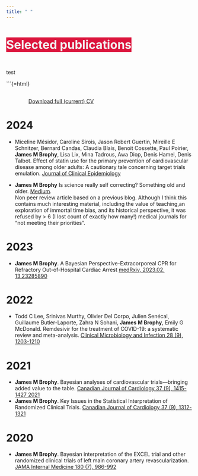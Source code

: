 ```yaml
---
title: " "
---
```


<p style="font-size: xx-large; background-color: crimson; display: inline-block;color: #f1f1f1; font-weight: bold">
      Selected publications   <iconify-icon icon="fluent-mdl2:reading-mode"></iconify-icon>
</p>
test


```{=html}
<div  style="margin: 30px; text-align: left;">
<a class="btn btn-primary" href="https://drive.google.com/file/d/194YvTwbxkplaJ2V3bmbAkbVMbUBjGZ9V/view?usp=drive_link" target="_blank" style="padding: 15px 30px;">Download full (current) CV</a>
</div>

# 2024

-   Miceline Mésidor, Caroline Sirois, Jason Robert Guertin, Mireille E Schnitzer, Bernard Candas, Claudia Blais, Benoit Cossette, Paul Poirier, **James M Brophy**, Lisa Lix, Mina Tadrous, Awa Diop, Denis Hamel, Denis Talbot. Effect of statin use for the primary prevention of cardiovascular disease among older adults: A cautionary tale concerning target trials emulation. [Journal of Clinical Epidemiology](https://www.jclinepi.com/article/S0895-4356(24)00039-8/fulltext)      

- **James M Brophy** Is science really self correcting? Something old and older. [Medium](https://medium.com/p/64b829ec7935).      
Non peer review article based on a previous blog. Although I think this contains much interesting material, including the value of teaching,an exploration of immortal time bias, and its historical perspective, it was refused by > 6 (I lost count of exactly how many!) medical journals for "not meeting their priorities".

# 2023

-   **James M Brophy**. A Bayesian Perspective-Extracorporeal CPR for Refractory Out-of-Hospital Cardiac Arrest [medRxiv, 2023.02. 13.23285890](https://www.medrxiv.org/content/10.1101/2023.02.13.23285890v3)

# 2022

-   Todd C Lee, Srinivas Murthy, Olivier Del Corpo, Julien Senécal, Guillaume Butler-Laporte, Zahra N Sohani, **James M Brophy**, Emily G McDonald. Remdesivir for the treatment of COVID-19: a systematic review and meta-analysis. [Clinical Microbiology and Infection 28 (9), 1203-1210](https://www.sciencedirect.com/science/article/pii/S1198743X22002300)

# 2021

-   **James M Brophy**. Bayesian analyses of cardiovascular trials—bringing added value to the table. [Canadian Journal of Cardiology 37 (9), 1415-1427 2021](https://www.sciencedirect.com/science/article/abs/pii/S0828282X2100163X)\
-   **James M Brophy**. Key Issues in the Statistical Interpretation of Randomized Clinical Trials. [Canadian Journal of Cardiology 37 (9), 1312-1321](https://www.sciencedirect.com/science/article/abs/pii/S0828282X20311806)

# 2020

-   **James M Brophy**. Bayesian interpretation of the EXCEL trial and other randomized clinical trials of left main coronary artery revascularization. [JAMA Internal Medicine 180 (7), 986-992](https://jamanetwork.com/journals/jamainternalmedicine/article-abstract/2766594)
